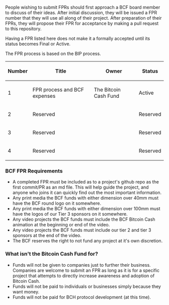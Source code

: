 People wishing to submit FPRs should first approach a BCF board member to discuss of their ideas. After initial discussion, they will be issued a FPR number that they will use all along of their project. After preparation of their FPRs, they will propose their FPR for acceptance by making a pull request to this repository.

Having a FPR listed here does not make it a formally accepted until its status becomes Final or Active.

The FPR process is based on the BIP process.

{| class="wikitable sortable" style="width: auto; text-align: center; font-size: smaller; table-layout: fixed;"
!Number
!Title
!Owner
!Status
|- style="background-color: #ffcfcf"
| 1
| FPR process and BCF expenses
| The Bitcoin Cash Fund
| Active
|- style="background-color: #cfffcf"
| 2
| Reserved
| 
| Reserved
|- style="background-color: #ffcfcf"
| 3
| Reserved
| 
| Reserved
|- style="background-color: #cfffcf"
| 4
| Reserved
| 
| Reserved
|}

<!-- IMPORTANT!  See the instructions at the top of this page, do NOT JUST add FPRs here! -->


===BCF FPR Requirements===

* A completed FPR must be included as to a project's github repo as the first commit/PR as an md file. This will help guide the project, and anyone who joins it can quickly find out the most important information.
* Any print media the BCF funds with either dimension over 40mm must have the BCF round logo on it somewhere.
* Any print media the BCF funds with either dimension over 100mm must have the logos of our Tier 3 sponsors on it somewhere.
* Any video projects the BCF funds must include the BCF Bitcoin Cash animation at the beginning or end of the video.
* Any video projects the BCF funds must include our tier 2 and tier 3 sponsors at the end of the video.
* The BCF reserves the right to not fund any project at it's own discretion.

===What isn't the Bitcoin Cash Fund for?===

* Funds will not be given to companies just to further their business. Companies are welcome to submit an FPR as long as it is for a specific project that attempts to directly increase awareness and adoption of Bitcoin Cash.
* Funds will not be paid to individuals or businesses simply because they want money.
* Funds will not be paid for BCH protocol development (at this time).
